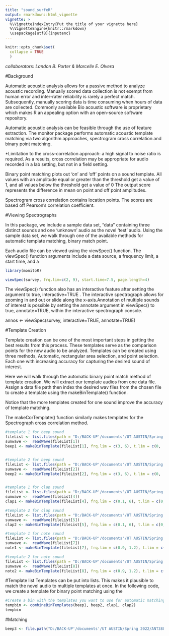 ```yaml
---
title: "sound_surfeR"
output: rmarkdown::html_vignette
vignette: >
  %\VignetteIndexEntry{Put the title of your vignette here}
  %\VignetteEngine{knitr::rmarkdown}
  \usepackage[utf8]{inputenc}
---
```


```r
knitr::opts_chunk$set(
  collapse = TRUE
  )

```

*collaborators: Landon B. Porter & Marcelle E. Olvera* 

#Background

Automatic acoustic analysis allows for a passive method to analyze acoustic recording. Manually scored data collection is not exempt from human error and inter-rater reliability is rarely a perfect match. Subsequently, manually scoring data is time consuming when hours of data are collected. Commonly available Bio acoustic software is proprietary which makes R an appealing option with an open-source software repository.

Automatic acoustic analysis can be feasible through the use of feature extraction. The monitor package performs automatic acoustic template matching via two algorithm approaches, spectrogram cross correlation and binary point matching. 

*Limitation to the cross-correlation approach: a high signal to noise ratio is required. As a results, cross correlation may be appropriate for audio recorded in a lab setting, but not in a field setting. 

Binary point matching plots out ‘on’ and ‘off’ points on a sound template. All values with an amplitude equal or greater than the threshold get a value of 1, and all values below the threshold get a value of 0 The output score represents the difference in mean on point and off point amplitudes.

Spectrogram cross correlation contains location points. The scores are based off Pearson’s correlation coefficient.


#Viewing Spectrographs

In this package, we include a sample data set, “data” containing three distinct sounds and one ‘unknown’ audio as the novel ‘test’ audio. Using the sample data set, we walk through one of the available methods for automatic template matching, binary match point. 

Each audio file can be viewed using the viewSpec() function. The viewSpec() function arguments include a data source, a frequency limit, a start time, and a

```r
library(monitoR)

viewSpec(survey, frq.lim=c(2, 9), start.time=7.5, page.length=4)
```

The viewSpec() function also has an interactive feature after setting the argument to true, interactive=TRUE . The interactive spectrograph allows for zooming in and out or slide along the x-axis.Annotation of multiple sounds of interest is possible by setting the annotate argument in viewSpec() to true, annotate=TRUE, within the interactive spectrograph console. 

annos <- viewSpec(survey, interactive=TRUE, annotate=TRUE)

#Template Creation

Template creation can be one of the most important steps in getting the best results from this process. These templates serve as the comparison points for the new audio to be analyzed.
Templates can be created using three methods, Automatic, rectangular area selection, and point selection. Each one with increasing accuracy for capturing the desired sound of interest.

Here we will walk through the automatic binary point match method of template creation.
We will extract our template audios from one data file. Assign a data file path then index the desired wav files from the chosen file to create a template using the makeBinTemplate() function.

Notice that the more templates created for one sound improve the accuracy of template matching.

The makeCorTemplate() function similarly makes templates for the Spectrograph cross correlation method.

```r
#template 1 for beep sound 
fileList <- list.files(path = "D:/BACK-UP'/documents'/UT AUSTIN/Spring 2022/ANT388 (R-coding)/sound_surfer/data", full.names = TRUE)
sunwave <-  readWave(fileList[1])
beep1 <- makeBinTemplate(fileList[1], frq.lim = c(3, 6), t.lim = c(0, .7), name = "3beep1", amp.cutoff = (-25))


#template 2 for beep sound 
fileList <- list.files(path = "D:/BACK-UP'/documents'/UT AUSTIN/Spring 2022/ANT388 (R-coding)/sound_surfer/data", full.names = TRUE)
sunwave <-  readWave(fileList[2])
beep2 <- makeBinTemplate(fileList[2], frq.lim = c(3, 6), t.lim = c(0, .7), name = "3beep2", amp.cutoff = (-25))


#template 1 for clap sound 
fileList <- list.files(path = "D:/BACK-UP'/documents'/UT AUSTIN/Spring 2022/ANT388 (R-coding)/sound_surfer/data", full.names = TRUE)
sunwave <-  readWave(fileList[4])
clap1 <- makeBinTemplate(fileList[4], frq.lim = c(0.1, 6), t.lim = c(0, .5), name = "clap1", amp.cutoff = (-25))

#template 2 for clap sound 
fileList <- list.files(path = "D:/BACK-UP'/documents'/UT AUSTIN/Spring 2022/ANT388 (R-coding)/sound_surfer/data", full.names = TRUE)
sunwave <-  readWave(fileList[5])
clap2 <- makeBinTemplate(fileList[5], frq.lim = c(0.1, 6), t.lim = c(0, .5), name = "clap2", amp.cutoff = (-25))

#template 1 for note sound 
fileList <- list.files(path = "D:/BACK-UP'/documents'/UT AUSTIN/Spring 2022/ANT388 (R-coding)/sound_surfer/data", full.names = TRUE)
sunwave <-  readWave(fileList[7])
note1 <- makeBinTemplate(fileList[7], frq.lim = c(0.9, 1.2), t.lim = c(0, 1), name = "note1", amp.cutoff = (-48))

#template 2 for note sound 
fileList <- list.files(path = "D:/BACK-UP'/documents'/UT AUSTIN/Spring 2022/ANT388 (R-coding)/sound_surfer/data", full.names = TRUE)
sunwave <-  readWave(fileList[8])
note2 <- makeBinTemplate(fileList[8], frq.lim = c(0.9, 1.2), t.lim = c(0, 1), name = "note2", amp.cutoff = (-40))

```

#Template list
Templates can be put into lists. This makes it plausible to match the novel audio to multiple templates at once. In the following code, we create a template for binary point matching using the 

```r
#Create a bin with the templates you want to use for automatic matching. 
tempbin <- combineBinTemplates(beep1, beep2, clap1, clap2) 
tempbin
```

#Matching


```r
beep3 <- file.path("D:/BACK-UP'/documents'/UT AUSTIN/Spring 2022/ANT388 (R-coding)/sound_surfer/data/3beep3.wav")
```

